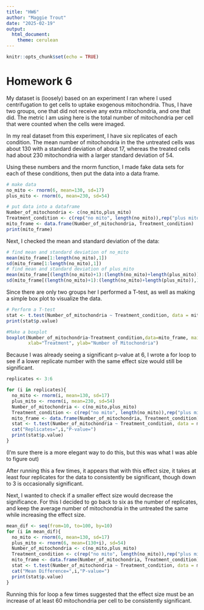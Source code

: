 ```yaml
---
title: "HW6"
author: "Maggie Trout"
date: "2025-02-19"
output: 
  html_document: 
    theme: cerulean
---
```


```r
knitr::opts_chunk$set(echo = TRUE)
```

# Homework 6

My dataset is (loosely) based on an experiment I ran where I used centrifugation to get cells to uptake exogenous mitochondria. Thus, I have two groups, one that did not receive any extra mitochondria, and one that did. The metric I am using here is the total number of mitochondria per cell that were counted when the cells were imaged. 

In my real dataset from this experiment, I have six replicates of each condition. The mean number of mitochondria in the the untreated cells was about 130 with a standard deviation of about 17, whereas the treated cells had about 230 mitochondria with a larger standard deviation of 54. 

Using these numbers and the rnorm function, I made fake data sets for each of these conditions, then put the data into a data frame.
```r
# make data
no_mito <- rnorm(6, mean=130, sd=17)
plus_mito <- rnorm(6, mean=230, sd=54)

# put data into a dataframe
Number_of_mitochondria <- c(no_mito,plus_mito)
Treatment_condition <- c(rep("no mito", length(no_mito)),rep("plus mito",length(plus_mito)))
mito_frame <- data.frame(Number_of_mitochondria, Treatment_condition)
print(mito_frame)
```

Next, I checked the mean and standard deviation of the data:
```r
# find mean and standard deviation of no_mito
mean(mito_frame[1:length(no_mito),1])
sd(mito_frame[1:length(no_mito),1])
# find mean and standard deviation of plus_mito
mean(mito_frame[(length(no_mito)+1):(length(no_mito)+length(plus_mito)),1])
sd(mito_frame[(length(no_mito)+1):(length(no_mito)+length(plus_mito)),1])
```

Since there are only two groups her I performed a T-test, as well as making a simple box plot to visualize the data.
```r
# Perform a T-test
stat <- t.test(Number_of_mitochondria ~ Treatment_condition, data = mito_frame)
print(stat$p.value)

#Make a boxplot
boxplot(Number_of_mitochondria~Treatment_condition,data=mito_frame, main="Mito Transfer Data",
        xlab="Treatment", ylab="Number of Mitochondria")
```

Because I was already seeing a significant p-value at 6, I wrote a for loop to see if a lower replicate number with the same effect size would still be significant.
```r
replicates <- 3:6

for (i in replicates){
  no_mito <- rnorm(i, mean=130, sd=17)
  plus_mito <- rnorm(i, mean=230, sd=54)
  Number_of_mitochondria <- c(no_mito,plus_mito)
  Treatment_condition <- c(rep("no mito", length(no_mito)),rep("plus mito",length(plus_mito)))
  mito_frame <- data.frame(Number_of_mitochondria, Treatment_condition)
  stat <- t.test(Number_of_mitochondria ~ Treatment_condition, data = mito_frame)
  cat("Replicates=",i,"P-value=")
  print(stat$p.value)
}
```
(I'm sure there is a more elegant way to do this, but this was what I was able to figure out)

After running this a few times, it appears that with this effect size, it takes at least four replicates for the data to consistently be significant, though down to 3 is occasionally significant.

Next, I wanted to check if a smaller effect size would decrease the significance. For this I decided to go back to six as the number of replicates, and keep the average number of mitochondria in the untreated the same while increasing the effect size.
```r
mean_dif <- seq(from=10, to=100, by=10)
for (i in mean_dif){
  no_mito <- rnorm(6, mean=130, sd=17)
  plus_mito <- rnorm(6, mean=(130+i), sd=54)
  Number_of_mitochondria <- c(no_mito,plus_mito)
  Treatment_condition <- c(rep("no mito", length(no_mito)),rep("plus mito",length(plus_mito)))
  mito_frame <- data.frame(Number_of_mitochondria, Treatment_condition)
  stat <- t.test(Number_of_mitochondria ~ Treatment_condition, data = mito_frame)
  cat("Mean Difference=",i,"P-value=")
  print(stat$p.value)
}
```

Running this for loop a few times suggested that the effect size must be an increase of at least 60 mitochondria per cell to be consistently significant.
